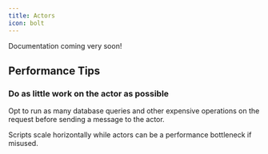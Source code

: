 ```yaml
---
title: Actors
icon: bolt
---
```


<Note>
    Documentation coming very soon!
</Note>

## Performance Tips

### Do as little work on the actor as possible

Opt to run as many database queries and other expensive operations on the request before sending a message to the actor.

Scripts scale horizontally while actors can be a performance bottleneck if misused.

